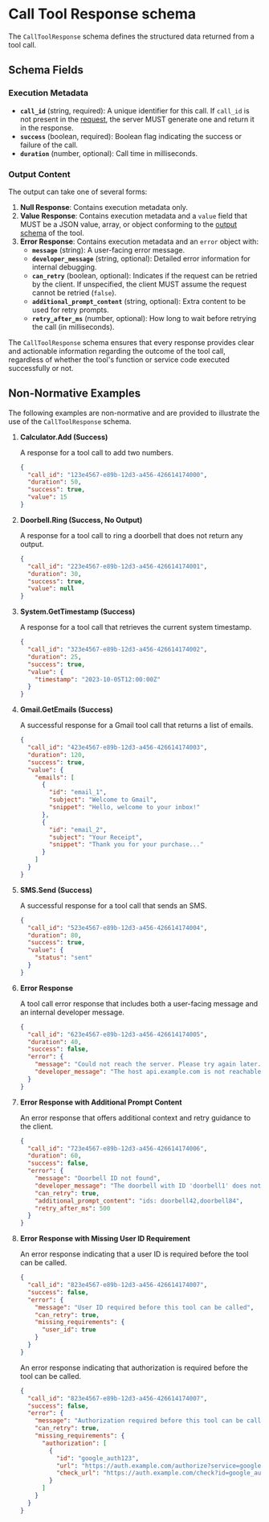 # Call Tool Response schema

The `CallToolResponse` schema defines the structured data returned from a tool call.

## Schema Fields

### Execution Metadata

- **`call_id`** (string, required): A unique identifier for this call. If `call_id` is not present in the [request](call-tool-request), the server MUST generate one and return it in the response.
- **`success`** (boolean, required): Boolean flag indicating the success or failure of the call.
- **`duration`** (number, optional): Call time in milliseconds.

### Output Content

The output can take one of several forms:

1. **Null Response**: Contains execution metadata only.
2. **Value Response**: Contains execution metadata and a `value` field that MUST be a JSON value, array, or object conforming to the [output schema](tool-definition#output-schema) of the tool.
3. **Error Response**: Contains execution metadata and an `error` object with:
   - **`message`** (string): A user-facing error message.
   - **`developer_message`** (string, optional): Detailed error information for internal debugging.
   - **`can_retry`** (boolean, optional): Indicates if the request can be retried by the client. If unspecified, the client MUST assume the request cannot be retried (`false`).
   - **`additional_prompt_content`** (string, optional): Extra content to be used for retry prompts.
   - **`retry_after_ms`** (number, optional): How long to wait before retrying the call (in milliseconds).

The `CallToolResponse` schema ensures that every response provides clear and actionable information regarding the outcome of the tool call, regardless of whether the tool's function or service code executed successfully or not.

## Non-Normative Examples

The following examples are non-normative and are provided to illustrate the use of the `CallToolResponse` schema.

1. **Calculator.Add (Success)**

   A response for a tool call to add two numbers.

   ```json
   {
     "call_id": "123e4567-e89b-12d3-a456-426614174000",
     "duration": 50,
     "success": true,
     "value": 15
   }
   ```

2. **Doorbell.Ring (Success, No Output)**

   A response for a tool call to ring a doorbell that does not return any output.

   ```json
   {
     "call_id": "223e4567-e89b-12d3-a456-426614174001",
     "duration": 30,
     "success": true,
     "value": null
   }
   ```

3. **System.GetTimestamp (Success)**

   A response for a tool call that retrieves the current system timestamp.

   ```json
   {
     "call_id": "323e4567-e89b-12d3-a456-426614174002",
     "duration": 25,
     "success": true,
     "value": {
       "timestamp": "2023-10-05T12:00:00Z"
     }
   }
   ```

4. **Gmail.GetEmails (Success)**

   A successful response for a Gmail tool call that returns a list of emails.

   ```json
   {
     "call_id": "423e4567-e89b-12d3-a456-426614174003",
     "duration": 120,
     "success": true,
     "value": {
       "emails": [
         {
           "id": "email_1",
           "subject": "Welcome to Gmail",
           "snippet": "Hello, welcome to your inbox!"
         },
         {
           "id": "email_2",
           "subject": "Your Receipt",
           "snippet": "Thank you for your purchase..."
         }
       ]
     }
   }
   ```

5. **SMS.Send (Success)**

   A successful response for a tool call that sends an SMS.

   ```json
   {
     "call_id": "523e4567-e89b-12d3-a456-426614174004",
     "duration": 80,
     "success": true,
     "value": {
       "status": "sent"
     }
   }
   ```

6. **Error Response**

   A tool call error response that includes both a user-facing message and an internal developer message.

   ```json
   {
     "call_id": "623e4567-e89b-12d3-a456-426614174005",
     "duration": 40,
     "success": false,
     "error": {
       "message": "Could not reach the server. Please try again later.",
       "developer_message": "The host api.example.com is not reachable (ECONNREFUSED)"
     }
   }
   ```

7. **Error Response with Additional Prompt Content**

   An error response that offers additional context and retry guidance to the client.

   ```json
   {
     "call_id": "723e4567-e89b-12d3-a456-426614174006",
     "duration": 60,
     "success": false,
     "error": {
       "message": "Doorbell ID not found",
       "developer_message": "The doorbell with ID 'doorbell1' does not exist.",
       "can_retry": true,
       "additional_prompt_content": "ids: doorbell42,doorbell84",
       "retry_after_ms": 500
     }
   }
   ```

8. **Error Response with Missing User ID Requirement**

   An error response indicating that a user ID is required before the tool can be called.

   ```json
   {
     "call_id": "823e4567-e89b-12d3-a456-426614174007",
     "success": false,
     "error": {
       "message": "User ID required before this tool can be called",
       "can_retry": true,
       "missing_requirements": {
         "user_id": true
       }
     }
   }
   ```

   An error response indicating that authorization is required before the tool can be called.

   ```json
   {
     "call_id": "823e4567-e89b-12d3-a456-426614174007",
     "success": false,
     "error": {
       "message": "Authorization required before this tool can be called",
       "can_retry": true,
       "missing_requirements": {
         "authorization": [
           {
             "id": "google_auth123",
             "url": "https://auth.example.com/authorize?service=google",
             "check_url": "https://auth.example.com/check?id=google_auth123"
           }
         ]
       }
     }
   }
   ```
